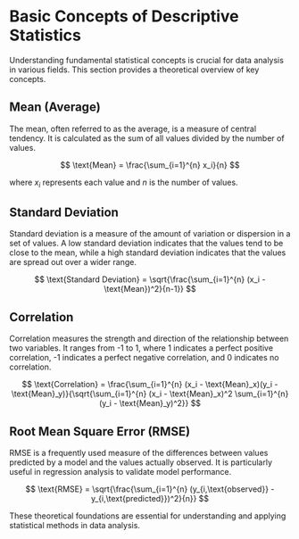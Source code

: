 # Basic Concepts of Descriptive Statistics

Understanding fundamental statistical concepts is crucial for data analysis in various fields. This section provides a theoretical overview of key concepts.

## Mean (Average)

The mean, often referred to as the average, is a measure of central tendency. It is calculated as the sum of all values divided by the number of values.

$$ \text{Mean} = \frac{\sum_{i=1}^{n} x_i}{n} $$

where $x_i$ represents each value and $n$ is the number of values.

## Standard Deviation

Standard deviation is a measure of the amount of variation or dispersion in a set of values. A low standard deviation indicates that the values tend to be close to the mean, while a high standard deviation indicates that the values are spread out over a wider range.

$$ \text{Standard Deviation} = \sqrt{\frac{\sum_{i=1}^{n} (x_i - \text{Mean})^2}{n-1}} $$

## Correlation

Correlation measures the strength and direction of the relationship between two variables. It ranges from -1 to 1, where 1 indicates a perfect positive correlation, -1 indicates a perfect negative correlation, and 0 indicates no correlation.

$$ \text{Correlation} = \frac{\sum_{i=1}^{n} (x_i - \text{Mean}_x)(y_i - \text{Mean}_y)}{\sqrt{\sum_{i=1}^{n} (x_i - \text{Mean}_x)^2 \sum_{i=1}^{n} (y_i - \text{Mean}_y)^2}} $$

## Root Mean Square Error (RMSE)

RMSE is a frequently used measure of the differences between values predicted by a model and the values actually observed. It is particularly useful in regression analysis to validate model performance.

$$ \text{RMSE} = \sqrt{\frac{\sum_{i=1}^{n} (y_{i,\text{observed}} - y_{i,\text{predicted}})^2}{n}} $$

These theoretical foundations are essential for understanding and applying statistical methods in data analysis.
